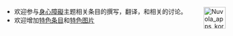 <span style="float:right;margin-left:0.9em">[[Image:Nuvola_apps_korganizer.svg|50px]]</span>
*欢迎参与[[身心障礙|身心障礙]]主题相关条目的撰写，翻译，和相关的讨论。
*欢迎增加[[Portal:身心障礙/特色條目|特色条目]]和[[Portal:身心障礙/特色圖片|特色图片]]